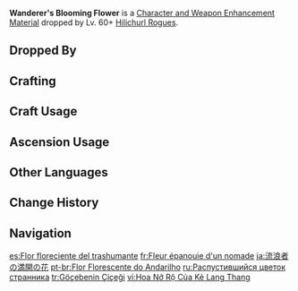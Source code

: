 {{Item Infobox
|id           = 112079
|image        = Item Wanderer's Blooming Flower.png
|type         = Character and Weapon Enhancement Materials
|group        = Hilichurl Rogue Materials
|group2       = Elite Enemy Drops
|invCategory  = Character Development Items
|quality      = 4
|description  = A blooming wild flower that a Hilichurl Rogue treasured, bereft of any special qualities.<br>The eternal outlander asks not for reward, but only to see their deeds come to fruition...
|source1      = Dropped by Lv. 60+ [[Hilichurl Rogue]]s
|source2      = [[Crafting]]
}}
'''Wanderer's Blooming Flower''' is a [[Character and Weapon Enhancement Material]] dropped by Lv. 60+ [[Hilichurl Rogue]]s.

==Dropped By==
{{Dropped By|level=60}}

==Crafting==
{{Recipe
|type = Crafting
|Treasured Flower = 3
|Mora = 125
|sort = Treasured Flower;Mora
}}

==Craft Usage==
{{Craft Usage}}

==Ascension Usage==
{{Ascension Usage}}
<!--
==Video Guides==
{{EVT
|video1   = 
|caption1 = 
}}
-->
==Other Languages==
{{Other Languages
|en       = Wanderer's Blooming Flower
|zhs      = 漫游者的盛放之花
|zhs_rm   = Mànyóu-zhě de Shèngfàng zhī Huā
|zht      = 漫遊者的盛放之花
|zht_rm   = Mànyóu-zhě de Shèngfàng zhī Huā
|zh_tl    = 
|ja       = 流浪者の満開の花
|ja_rm    = Rurousha no Mankai no Hana
|ja_tl    = Wanderer's Blooming Flower
|ko       = 나그네의 만개한 꽃
|ko_rm    = 
|ko_tl    = 
|es       = Flor floreciente del trashumante
|es_tl    = Wanderer's Flourishing Flower
|fr       = Fleur épanouie d'un nomade
|fr_tl    = Nomad's Blooming Flower
|ru       = Распустившийся цветок странника
|ru_tl    = Wanderer's Blooming Flower
|th       = Wanderer's Blooming Flower
|vi       = Hoa Nở Rộ Của Kẻ Lang Thang
|vi_tl    = 
|de       = Blühende Blume eines Nomaden
|de_tl    = Blooming Flower of a Nomad
|id       = Wanderer's Blooming Flower
|pt       = Flor Florescente do Andarilho
|pt_tl    = 
|tr       = Göçebenin Çiçeği
|tr_tl    = The Nomad's Flower
|it       = Fiore sbocciato del vagabondo
|it_tl    = 
}}

==Change History==
{{Change History|3.6}}

==Navigation==
{{Development Item Navbox|Character and Weapon Enhancement Materials}}

[[es:Flor floreciente del trashumante]]
[[fr:Fleur épanouie d'un nomade]]
[[ja:流浪者の満開の花]]
[[pt-br:Flor Florescente do Andarilho]]
[[ru:Распустившийся цветок странника]]
[[tr:Göçebenin Çiçeği]]
[[vi:Hoa Nở Rộ Của Kẻ Lang Thang]]